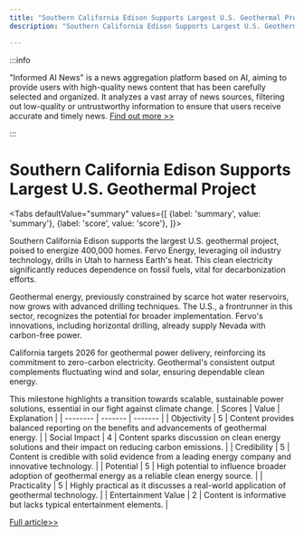 ```yaml
---
title: "Southern California Edison Supports Largest U.S. Geothermal Project"
description: "Southern California Edison Supports Largest U.S. Geothermal Project"

---
```



:::info

"Informed AI News" is a news aggregation platform based on AI, aiming to provide users with high-quality news content that has been carefully selected and organized. It analyzes a vast array of news sources, filtering out low-quality or untrustworthy information to ensure that users receive accurate and timely news.  [Find out more >>](/)

:::

# Southern California Edison Supports Largest U.S. Geothermal Project


<Tabs
	defaultValue="summary"
	values={[
	{label: 'summary', value: 'summary'},
	{label: 'score', value: 'score'},
]}>
<TabItem value="summary">


Southern California Edison supports the largest U.S. geothermal project, poised to energize 400,000 homes. Fervo Energy, leveraging oil industry technology, drills in Utah to harness Earth's heat. This clean electricity significantly reduces dependence on fossil fuels, vital for decarbonization efforts.

Geothermal energy, previously constrained by scarce hot water reservoirs, now grows with advanced drilling techniques. The U.S., a frontrunner in this sector, recognizes the potential for broader implementation. Fervo's innovations, including horizontal drilling, already supply Nevada with carbon-free power.

California targets 2026 for geothermal power delivery, reinforcing its commitment to zero-carbon electricity. Geothermal's consistent output complements fluctuating wind and solar, ensuring dependable clean energy.

This milestone highlights a transition towards scalable, sustainable power solutions, essential in our fight against climate change.
</TabItem>
<TabItem value="score">
	| Scores     | Value   | Explanation |
	| -------- | ------- | ------- |
	| Objectivity  | 5    | Content provides balanced reporting on the benefits and advancements of geothermal energy.    |
	| Social Impact | 4     | Content sparks discussion on clean energy solutions and their impact on reducing carbon emissions.    |
	| Credibility    | 5    | Content is credible with solid evidence from a leading energy company and innovative technology.    |
	| Potential    | 5    | High potential to influence broader adoption of geothermal energy as a reliable clean energy source.    |
	| Practicality    | 5    | Highly practical as it discusses a real-world application of geothermal technology.    |
	| Entertainment Value    | 2    | Content is informative but lacks typical entertainment elements.    |
</TabItem>
</Tabs>

[Full article>>](https://apnews.com/article/geothermal-energy-heat-renewable-power-climate-fervo-343efd2a284d975b98219e66a6043291)
